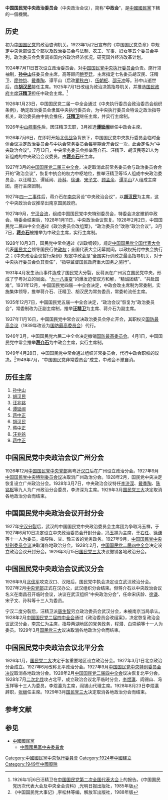 {{for|汪精卫政权的中央政治委员会|中央政治委员会 (汪精卫政权)}}
'''中国国民党中央政治委员会'''（中央政治会议），简称“'''中政会'''”，是[[中國國民黨|中國國民黨]]下轄的一個機關。
==历史==
初为[[中国国民党|中国国民党]]的政治咨询机关。1923年1月2日宣布的《中国国民党总章》中规定中央党部设五个部以及政治委员会与法制、农工、军事、妇女等五个委员会平列，政治委员会负责调查国内外政治经济状况，研究国外经济改革计划。

1924年7月11日首次设立政治委员会，对[[中国国民党中央执行委员会|中国国民党中央执行委员会]]负责。施行领袖制，'''[[孙中山|孙中山]]'''任委员会主席，高等顾问[[米哈伊尔·马尔科维奇·鲍罗廷|鲍罗廷]]，主席指定七名委员胡汉民、汪精卫、[[廖仲恺|廖仲恺]]、[[戴季陶|戴季陶]]、谭平山（后改[[瞿秋白|瞿秋白]]）、[[伍朝枢|伍朝枢]]、[[邵元冲|邵元冲]]等。孙中山逝世后，由'''[[胡汉民|胡汉民]]'''接任主席。1925年7月1日改组为政治决策指导机关，并推选[[国民政府主席|国民政府主席]]'''[[汪精卫|汪精卫]]'''担任中政会主席。<ref>1926年1月6日汪精卫在[[中国国民党第二次全国代表大会|中国国民党第二次全国代表大会]]上的报告。《中国国民党历次代表大会及中央全会资料》,光明日报出版社，1985年版</ref>

1926年1月23日，中国国民党二届一中全会通过《中央执行委员会政治委员会组织条例》，确定政治委员会隶属中央执行委员会，为中央执行委员会特设之政治指导机关，政治委员由中执会推任，'''[[汪精卫|汪精卫]]'''继任主席，并实行主席制。

1926年[[中山舰事件|中山舰事件]]后，因汪精卫去职，3月推选'''[[谭延闿|谭延闿]]'''继任中政会主席。

1926年7月6日，在即将开始[[北伐战争|北伐战争]]背景下，中国国民党中央执行委员会临时全体会议决定政治委员会与中执会常务委员会每星期合开会议一次，此会定名为“中央政治会议”。7月13日，中央常务委员会推举蒋介石、汪精卫、胡汉民等21人为新组成的中央政治会议委员，由'''[[蒋介石|蒋介石]]'''任主席。

1927年3月的[[中國國民黨第二屆中央執行委員會第三次全體會議|中国国民党二届三中全会]]，决定取消此前常务委员会与政治委员会合开的“政治会议”，恢复中执会的权力中枢地位，推举汪精卫等15人组成中央政治委员会，以汪精卫、谭延闿、[[孙科|孙科]]、[[徐谦|徐谦]]、[[宋子文|宋子文]]、[[顾孟余|顾孟余]]、[[谭平山|谭平山]]7人组成主席团，施行主席团制。

1927年[[四一二事件|四一二事件]]后，蒋介石在[[南京|南京]]另设“中央政治会议”，以'''[[胡汉民|胡汉民]]'''为主席，这个中央政治会议推举出南京国民政府。

1927年9月，[[宁汉合流|宁汉合流]]，组成中国国民党中央特别委员会，特委会决定撤销中政会。特委会结束后，1928年1月11日，中央政治会议恢复。1928年2月2日，中国国民党二届四中全会通过《政治委员会改组案》，“政治委员会”改称“政治会议”。3月7日，'''[[蒋介石|蒋介石]]'''被推举为中政会主席，实行主席制。

1928年10月3日，国民党中常会通过《训政纲领》，规定[[中国国民党全国代表大会|中国国民党全国代表大会]]代表[[国民大会|国民大会]]领导国民行使[[政权|政权]]；全国代表大会闭幕期间，以政权托付中执会执行之；《中央政治会议暂行条例》规定中政会是“全国实行训政之最高指导机关，对于中央执行委员会负其责任”，“指导监督国民政府重大国务之施行”。

1931年4月发生汤山事件造成了国民党大分裂，反蒋派在广州另立国民党中央，形成了宁粤对立的局面。“[[九一八事变|九一八事变]]”的爆发迫使双方和解，“精诚团结”、“共赴国难”。1931年12月，中国国民党四届一中全会决定，中政会改主席制为常委制，实施集体领导，推举蒋介石、汪精卫、胡汉民为常务委员，常委轮流任主席。

1935年12月7日，中国国民党五届一中全会决定，“政治会议”恢复为“政治委员会”，常委制改为正副主席制，推举'''[[汪精卫|汪精卫]]'''为主席、蒋介石为副主席。

1937年11月16日，中国国民党中常会议决政治委员会停止开会，其职权交[[国防最高会议|国防最高会议]]（1939年改设为[[国防最高委员会|国防最高委员会]]）代行。

1946年3月，中国国民党六届二中全会决定撤销[[国防最高委员会|国防最高委员会]]。4月1日，中国国民党中常会推举'''[[蒋介石|蒋介石]]'''为中政会主席，实行主席制。

1949年4月28日，中国国民党中常会通过组织非常委员会，代行中政会职权的议决。<ref>《中国国民党大事记》,李松林等编，解放军出版社，1988年版</ref>1949年7月，“中国国民党非常委员会”成立，中政会不撤自消。

==历任主席==

#[[孙中山|孙中山]]
#[[胡汉民|胡汉民]]
#[[汪兆铭|汪兆铭]]
#[[谭延闿|谭延闿]]
#[[蒋中正|蒋中正]]
#[[胡汉民|胡汉民]]
#[[蒋中正|蒋中正]]
#[[汪兆铭|汪兆铭]]
#[[蒋中正|蒋中正]]

==中国国民党中央政治会议广州分会==
1926年12月[[中国国民党中央党部|中国国民党中央党部]]离粤迁[[汉口|汉口]]后在广州设立政治分会。1927年9月[[中国国民党中央特别委员会|中国国民党中央特别委员会议]]决取消广州政治分会。1928年2月，国民党中央决定恢复设立广州政治分会。1928年3月7日，中央政治会议特任[[李济深|李济深]]、[[戴季陶|戴季陶]]、[[陈铭枢|陈铭枢]]等九人为广州政治分会委员，李济深为主席。1929年3月[[国民党三大|国民党三大]]决定取消各地政治分会而结束。

==中国国民党中央政治会议开封分会==
1927年[[宁汉分裂|宁汉分裂]]后，武汉的中国国民党中央政治委员会主席团为争取冯玉祥，于1927年6月10日决定设立中央政治委员会开封分会，[[冯玉祥|冯玉祥]]为主席，[[于右任|于右任]]、[[徐谦|徐谦]]等十一人为委员，指导陕、甘、豫三省的党务政务。1927年9月，[[中国国民党中央特别委员会议|中国国民党中央特别委员会议]]决取消各地政治分会。1928年2月，[[中国国民党二届四中全会|中国国民党二届四中全会]]决定设立政治会议开封分会。1929年3月15日[[国民党三大|国民党三大]]决议撤销各地政治分会。

==中国国民党中央政治会议武汉分会==
1926年9月[[北伐军|北伐军]]攻克汉口、汉阳后，国民党中执会决定设立武汉政治分会。1927年2月[[中央党部|中央党部]]正式在汉办公，武汉组织分会结束。但蒋介石以中央政治会议名义在南昌召开临时会议，决议在武汉组织“中央政治分会”，任命宋庆龄、[[徐谦|徐谦]]、宋子文、孙科等十三人为委员。

宁汉二度分裂后，汪精卫派[[唐生智|唐生智]]另立政治委员会武汉分会，未被南京当局承认。1928年2月[[中国国民党二届四中全会|中国国民党二届四中全会]]通过《政治委员会改组案》，决定恢复政治会议武汉分会，[[李宗仁|李宗仁]]为主席，指导两湖地区的党务政务，程潜、白崇禧等十一人为委员。1929年3月[[国民党三大|国民党三大]]议决取消各地政治分会而结束。

==中国国民党中央政治会议北平分会==
1926年1月，[[国民党二大|国民党二大]]决定于各重要地区设立政治分会。1927年3月1日北京政治分会成立。1927年6月改称北平政治分会。1927年9月[[中国国民党中央特别委员会决议|中国国民党中央特别委员会决议]]取消各地政治分会。1928年2月[[中国国民党二届四中全会|中国国民党二届四中全会]]议决恢复北平分会。1928年7月[[二次北伐|二次北伐]]攻占北平，成立政治会议北平临时分会，[[李煜瀛|李煜瀛]]、阎锡山、冯玉祥等十三人为委员，李煜瀛为主席，阎锡山代理主席。1928年8月23日李煜瀛辞职，[[张继|张继]]任主席。1929年3月[[国民党三大|国民党三大]]决定取消各地政治分会而结束。

==参考文献==
{{Reflist}}

== 参见 ==
*[[中國國民黨|中國國民黨]]
**[[中國國民黨中央委員會|中國國民黨中央委員會]]

[[Category:中國國民黨中央執行委員會|Category:中國國民黨中央執行委員會]]
[[Category:1924年中國建立|Category:1924年中國建立]]
[[Category:1949年中國廢除|Category:1949年中國廢除]]